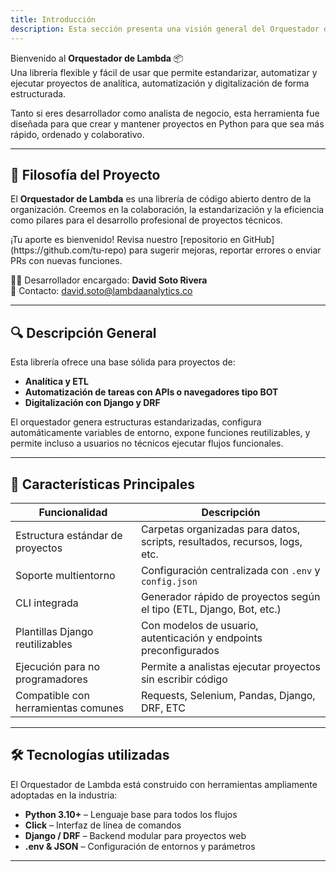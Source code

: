 ```yaml
---
title: Introducción
description: Esta sección presenta una visión general del Orquestador de Lambda.
---
```


Bienvenido al **Orquestador de Lambda** 📦  
Una librería flexible y fácil de usar que permite estandarizar, automatizar y ejecutar proyectos de analítica, automatización y digitalización de forma estructurada.

Tanto si eres desarrollador como analista de negocio, esta herramienta fue diseñada para que crear y mantener proyectos en Python para que sea más rápido, ordenado y colaborativo.

---

## 🧠 Filosofía del Proyecto

El **Orquestador de Lambda** es una librería de código abierto dentro de la organización. Creemos en la colaboración, la estandarización y la eficiencia como pilares para el desarrollo profesional de proyectos técnicos.

<Note title="¿Quieres contribuir?">
  ¡Tu aporte es bienvenido! Revisa nuestro [repositorio en GitHub](https://github.com/tu-repo) para sugerir mejoras, reportar errores o enviar PRs con nuevas funciones.

  🧑‍💻 Desarrollador encargado: **David Soto Rivera**  
  📧 Contacto: [david.soto@lambdaanalytics.co](mailto:david.soto@lambdaanalytics.co)
</Note>


---

## 🔍 Descripción General

Esta librería ofrece una base sólida para proyectos de:

- **Analítica y ETL**
- **Automatización de tareas con APIs o navegadores tipo BOT**
- **Digitalización con Django y DRF**

El orquestador genera estructuras estandarizadas, configura automáticamente variables de entorno, expone funciones reutilizables, y permite incluso a usuarios no técnicos ejecutar flujos funcionales.

---

## 🚀 Características Principales

| **Funcionalidad**                      | **Descripción**                                                                 |
|----------------------------------------|---------------------------------------------------------------------------------|
| Estructura estándar de proyectos       | Carpetas organizadas para datos, scripts, resultados, recursos, logs, etc.     |
| Soporte multientorno                   | Configuración centralizada con `.env` y `config.json`                          |
| CLI integrada                          | Generador rápido de proyectos según el tipo (ETL, Django, Bot, etc.)          |
| Plantillas Django reutilizables        | Con modelos de usuario, autenticación y endpoints preconfigurados              |
| Ejecución para no programadores        | Permite a analistas ejecutar proyectos sin escribir código                     |
| Compatible con herramientas comunes    | Requests, Selenium, Pandas, Django, DRF, ETC                                 |

---

## 🛠️ Tecnologías utilizadas

El Orquestador de Lambda está construido con herramientas ampliamente adoptadas en la industria:

- **Python 3.10+** – Lenguaje base para todos los flujos
- **Click** – Interfaz de línea de comandos
- **Django / DRF** – Backend modular para proyectos web
- **.env & JSON** – Configuración de entornos y parámetros

---
